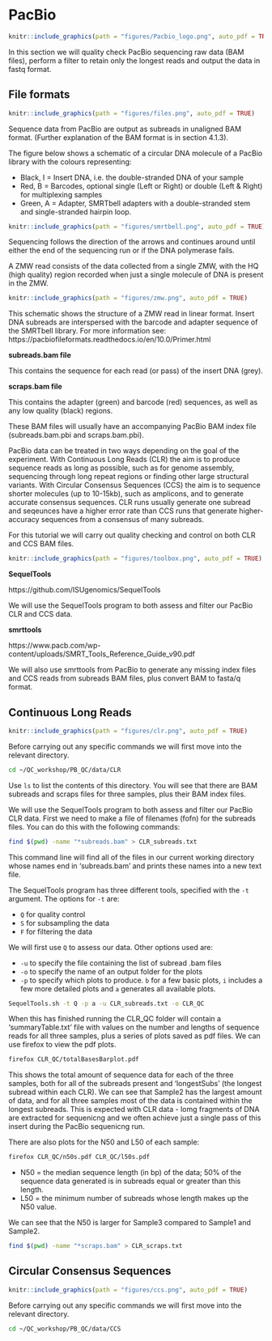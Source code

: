 # PacBio

```r
knitr::include_graphics(path = "figures/Pacbio_logo.png", auto_pdf = TRUE)
``` 

In this section we will quality check PacBio sequencing raw data (BAM files), perform a filter to retain only the longest reads and output the data in fastq format.

## File formats
```r
knitr::include_graphics(path = "figures/files.png", auto_pdf = TRUE)
``` 

Sequence data from PacBio are output as subreads in unaligned BAM format. (Further explanation of the BAM format is in section 4.1.3).

The figure below shows a schematic of a circular DNA molecule of a PacBio library with the colours representing:

- Black, I = Insert DNA, i.e. the double-stranded DNA of your sample
- Red, B = Barcodes, optional single (Left or Right) or double (Left & Right) for multiplexing samples
- Green, A = Adapter, SMRTbell adapters with a double-stranded stem and single-stranded hairpin loop.

```r
knitr::include_graphics(path = "figures/smrtbell.png", auto_pdf = TRUE)
``` 

Sequencing follows the direction of the arrows and continues around until either the end of the sequencing run or if the DNA polymerase fails.

A ZMW read consists of the data collected from a single ZMW, with the HQ (high quality) region recorded when just a single molecule of DNA is present in the ZMW.

```r
knitr::include_graphics(path = "figures/zmw.png", auto_pdf = TRUE)
``` 

This schematic shows the structure of a ZMW read in linear format. Insert DNA subreads are interspersed with the barcode and adapter sequence of the SMRTbell library.
For more information see: https://pacbiofileformats.readthedocs.io/en/10.0/Primer.html

__subreads.bam file__

This contains the sequence for each read (or pass) of the insert DNA (grey).

__scraps.bam file__

This contains the adapter (green) and barcode (red) sequences, as well as any low quality (black) regions.

These BAM files will usually have an accompanying PacBio BAM index file (subreads.bam.pbi and scraps.bam.pbi).

PacBio data can be treated in two ways depending on the goal of the experiment. With Continuous Long Reads (CLR) the aim is to produce sequence reads as long as possible, such as for genome assembly, sequencing through long repeat regions or finding other large structural variants. With Circular Consensus Sequences (CCS) the aim is to sequence shorter molecules (up to 10-15kb), such as amplicons, and to generate accurate consensus sequences. CLR runs usually generate one subread and seqeunces have a higher error rate than CCS runs that generate higher-accuracy sequences from a consensus of many subreads.

For this tutorial we will carry out quality checking and control on both CLR and CCS BAM files.

```r
knitr::include_graphics(path = "figures/toolbox.png", auto_pdf = TRUE)
``` 
__SequelTools__

https://github.com/ISUgenomics/SequelTools

We will use the SequelTools program to both assess and filter our PacBio CLR and CCS data.

__smrttools__

https://www.pacb.com/wp-content/uploads/SMRT_Tools_Reference_Guide_v90.pdf

We will also use smrttools from PacBio to generate any missing index files and CCS reads from subreads BAM files, plus convert BAM to fasta/q format.

## Continuous Long Reads
```r
knitr::include_graphics(path = "figures/clr.png", auto_pdf = TRUE)
``` 

Before carrying out any specific commands we will first move into the relevant directory.

```bash
cd ~/QC_workshop/PB_QC/data/CLR
```

Use `ls` to list the contents of this directory. You will see that there are BAM subreads and scraps files for three samples, plus their BAM index files.

We will use the SequelTools program to both assess and filter our PacBio CLR data. First we need to make a file of filenames (fofn) for the subreads files. You can do this with the following commands:

```bash
find $(pwd) -name "*subreads.bam" > CLR_subreads.txt
```

This command line will find all of the files in our current working directory whose names end in 'subreads.bam' and prints these names into a new text file.

The SequelTools program has three different tools, specified with the `-t` argument. The options for `-t` are:

- `Q` for quality control
- `S` for subsampling the data
- `F` for filtering the data

We will first use `Q` to assess our data. Other options used are:

- `-u` to specify the file containing the list of subread .bam files
- `-o` to specify the name of an output folder for the plots
- `-p` to specify which plots to produce. `b` for a few basic plots, `i` includes a few more detailed plots and `a` generates all available plots.

```bash
SequelTools.sh -t Q -p a -u CLR_subreads.txt -o CLR_QC
```

When this has finished running the CLR_QC folder will contain a 'summaryTable.txt' file with values on the number and lengths of sequence reads for all three samples, plus a series of plots saved as pdf files. We can use firefox to view the pdf plots.

```bash
firefox CLR_QC/totalBasesBarplot.pdf
```

This shows the total amount of sequence data for each of the three samples, both for all of the subreads present and 'longestSubs' (the longest subread within each CLR). We can see that Sample2 has the largest amount of data, and for all three samples most of the data is contained within the longest subreads. This is expected with CLR data - lomg fragments of DNA are extracted for sequenicng and we often achieve just a single pass of this insert during the PacBio sequenicng run.

There are also plots for the N50 and L50 of each sample:

```bash
firefox CLR_QC/n50s.pdf CLR_QC/l50s.pdf
```

- N50 = the median sequence length (in bp) of the data; 50% of the sequence data generated is in subreads equal or greater than this length.
- L50 = the minimum number of subreads whose length makes up the N50 value.

We can see that the N50 is larger for Sample3 compared to Sample1 and Sample2.

```bash
find $(pwd) -name "*scraps.bam" > CLR_scraps.txt
```


## Circular Consensus Sequences
```r
knitr::include_graphics(path = "figures/ccs.png", auto_pdf = TRUE)
``` 
Before carrying out any specific commands we will first move into the relevant directory.

```bash
cd ~/QC_workshop/PB_QC/data/CCS
```